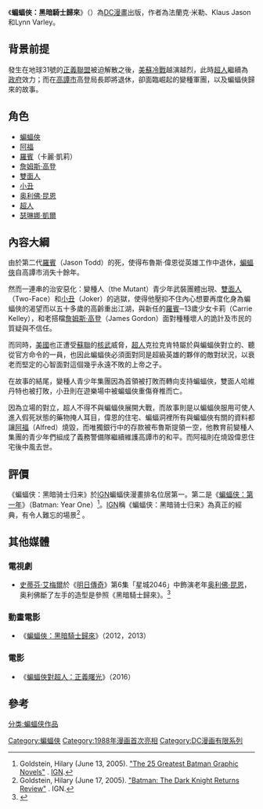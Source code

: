 {{noteTA
|1=zh-cn:詹姆斯·戈登;zh-hk:占士·哥頓;zh-tw:詹姆斯·高登;
|2=zh-cn:戈登;zh-hk:哥頓;zh-tw:高登;
}}
{{Expand English|The Dark Knight Returns}}
{{Infobox comic book title
<!--Wikipedia:WikiProject Comics--> 
| title = 蝙蝠俠:黑暗騎士歸來
| image = Dark knight returns.jpg
| caption = 《黑暗騎士歸來》第一期(1986年2月).<br>Cover art is by penciler-inker [[Frank_Miller_(comics)|Frank Miller]] and colorist [[Lynn_Varley|Lynn Varley]].
| schedule = Monthly
| format = 
| limited = y
| publisher = [[DC漫畫|DC漫畫]]
| startmo             = 2月	
| startyr             = 1986
| endmo               = 6月
| endyr               = 1986
| issues = 4
| main_char_team = [[蝙蝠俠|蝙蝠俠]]
| writers = [[法蘭克·米勒|法蘭克·米勒]]
| pencillers = 法蘭克·米勒
| inkers = Klaus Janson
| letterers = John Costanza
| colorists = Lynn Varley
| creative_team_month =
| creative_team_year =
| creators = 
| editors = Dick Giordano, <br>Dennis O'Neil
| TPB = Batman: The Dark Knight Returns
| ISBN = 1-56389-342-8
| TPB1 = Absolute Dark Knight
| ISBN1 = 1401210791
| subcat = Batman
| limsub = DC Comics
| sort = Batman: Dark Knight <!-- title as originally published -->
}}
《'''蝙蝠俠：黑暗騎士歸來'''》（{{lang-en|'''''The Dark Knight Returns'''''}}）為[[DC漫畫|DC漫畫]]出版，作者為法蘭克·米勒、Klaus Jason和Lynn Varley。

==背景前提==
發生在地球31號的[[正義聯盟|正義聯盟]]被迫解散之後，[[美國|美]][[蘇聯|蘇]][[冷戰|冷戰]]越演越烈，此時[[超人|超人]]繼續為[[政府|政府]]效力；而在[[高譚市|高譚市]]高登局長即將退休，卻面臨崛起的變種軍團，以及蝙蝠俠歸來的故事。

==角色==
*[[蝙蝠俠|蝙蝠俠]]
*[[阿福·潘尼沃斯|阿福]]
*[[羅賓_(漫畫)|羅賓]]（卡麗·凱莉）
*[[詹姆斯·高登_(漫畫)|詹姆斯·高登]]
*[[雙面人|雙面人]]
*[[小丑_(漫畫)|小丑]]
*[[綠箭俠|奥利佛·昆恩]]
*[[超人|超人]]
*[[貓女|瑟琳娜·凱爾]]

==內容大綱==
由於第二代[[傑森·托特|羅賓]]（Jason Todd）的死，使得布魯斯‧偉恩從英雄工作中退休，[[蝙蝠俠|蝙蝠俠]]自高譚市消失十餘年。

然而一連串的治安惡化：變種人（the Mutant）青少年武裝團體出現、[[雙面人|雙面人]]（Two-Face）和[[小丑_(漫畫)|小丑]]（Joker）的逃獄，使得他壓抑不住內心想要再度化身為蝙蝠俠的渴望而以五十多歲的高齡重出江湖，與新任的[[羅賓_(漫畫)|羅賓]]─13歲少女卡莉（Carrie Kelley），和老搭檔[[詹姆斯·高登_(漫畫)|詹姆斯·高登]]（James Gordon）面對種種壞人的詭計及市民的質疑與不信任。

而同時，[[美國|美國]]也正遭受[[蘇聯|蘇聯]]的[[核武|核武]]威脅，[[超人|超人]]克拉克肯特屬於與蝙蝠俠對立的、聽從官方命令的一員，也因此蝙蝠俠必須面對同是超級英雄的夥伴的敵對狀況，以衰老而堅定的心智面對這個幾乎永遠不敗的上帝之子。

在故事的結尾，變種人青少年集團因為首領被打敗而轉向支持蝙蝠俠，雙面人哈維丹特也被打敗，小丑則在遊樂場中被蝙蝠俠重傷脊椎而亡。

因為立場的對立，超人不得不與蝙蝠俠展開大戰，而故事則是以蝙蝠俠服用可使人進入假死狀態的藥物掩人耳目，偉恩的住宅、蝙蝠洞裡所有與蝙蝠俠有關的資料都讓[[阿福·潘尼沃斯|阿福]]（Alfred）燒毀，而唯獨銀行中的存款被布魯斯提領一空，他教育前變種人集團的青少年們組成了義務警備隊繼續維護高譚市的和平。而阿福則在燒毀偉恩住宅後中風去世。

==評價==
《蝙蝠侠：黑暗骑士归来》於[[IGN|IGN]]蝙蝠侠漫畫排名位居第一。第二是《[[蝙蝠侠：第一年|蝙蝠侠：第一年]]》（Batman: Year One）<ref>Goldstein, Hilary (June 13, 2005). [http://comics.ign.com/articles/624/624619p1.html "The 25 Greatest Batman Graphic Novels"] {{WebCite|url=https://www.webcitation.org/68JaHVtUD?url=http://comics.ign.com/articles/624/624619p1.html |date=20120610105954 |dateformat=iso }}. [[IGN|IGN]].</ref>。[[IGN|IGN]]稱《蝙蝠侠：黑暗骑士归来》為真正的經典，有令人難忘的場景<ref>Goldstein, Hilary (June 17, 2005). [http://comics.ign.com/articles/626/626675p1.html "Batman: The Dark Knight Returns Review"] {{Wayback|url=http://comics.ign.com/articles/626/626675p1.html |date=20080917161352 }}. IGN.</ref> 。

==其他媒體==

===電視劇===
*[[史蒂芬·艾梅爾|史蒂芬·艾梅爾]]於《[[明日傳奇|明日傳奇]]》第6集「星城2046」中飾演老年[[綠箭俠|奥利佛·昆恩]]，奥利佛斷了左手的造型是參照《黑暗騎士歸來》。<ref>{{cite web|url=http://www.ew.com/article/2016/01/28/legends-tomorrow-stephen-amell-oliver-queen-arrow-goatee|title=Legends of Tomorrow: Stephen Amell to appear as future Oliver Queen|last=Abrams|first=Natalie|work=Entertainment Weekly|date=January 28, 2016|accessdate=January 29, 2016|archive-date=2016-01-30|archive-url=https://web.archive.org/web/20160130230204/http://www.ew.com/article/2016/01/28/legends-tomorrow-stephen-amell-oliver-queen-arrow-goatee|dead-url=no}}</ref>

===動畫電影===
*《[[蝙蝠俠：黑暗騎士歸來_(動畫電影)|蝙蝠俠：黑暗騎士歸來]]》（2012，2013）

===電影===
*《[[蝙蝠俠對超人：正義曙光|蝙蝠俠對超人：正義曙光]]》（2016）

==參考==
<references/>

{{Batman publications}}
[[Category:蝙蝠俠|Category:蝙蝠俠]]
[[分类:蝙蝠侠作品|分类:蝙蝠侠作品]]
[[Category:1988年漫画首次亮相|Category:1988年漫画首次亮相]]
[[Category:DC漫画有限系列|Category:DC漫画有限系列]]